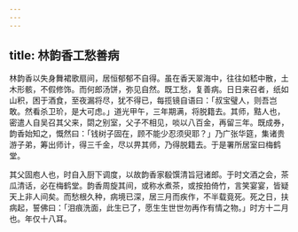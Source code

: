 ```yaml
---
---
---
```

title: 林韵香工愁善病
---



林韵香以失身舞裙歌扇间，居恒郁郁不自得。虽在香天翠海中，往往如嵇中散，土木形骸，不假修饰。而何郎汤饼，弥见自然。既工愁，复善病。日日来召者，纸如山积，困于酒食，至夜漏将尽，犹不得已，每揽镜自语曰：「叔宝璧人，则吾岂敢。然看杀卫玠，是大可虑。」道光甲午，三年期满，将脱籍去。其师，黠人也，密遣人自吴召其父来，閟之别室，父子不相见，啖以八百金，再留三年。既成券，韵香始知之，慨然曰：「钱树子固在，顾不能少忍须臾耶？」乃广张华筵，集诸贵游子弟，筹出师计，得三千金，尽以畀其师，乃得脱籍去。于是署所居室曰梅鹤堂。

其父固庖人也，时自入厨下调度，以故韵香家殽馔清旨冠诸郎。于时文酒之会，茶瓜清话，必在梅鹤堂。韵香周旋其间，或称水煮茶，或按拍倚竹，言笑宴宴，皆疑天上非人间矣。而愁根久种，病境已深，居三月而疾作，不半载竟死。死之日，扶病起，誓佛曰：「泪痕洗面，此生已了，愿生生世世勿再作有情之物。」时方十二月也。年仅十八耳。